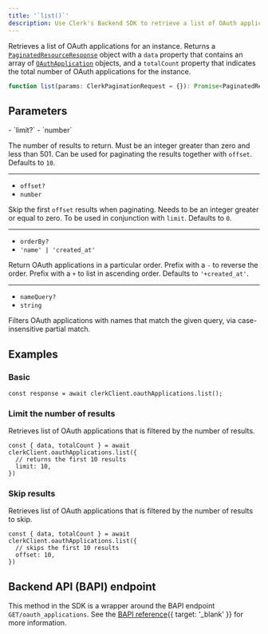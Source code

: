 ```yaml
---
title: '`list()`'
description: Use Clerk's Backend SDK to retrieve a list of OAuth applications for an instance.
---
```


Retrieves a list of OAuth applications for an instance. Returns a [`PaginatedResourceResponse`](/docs/references/backend/types/paginated-resource-response) object with a `data` property that contains an array of [`OAuthApplication`](/docs/references/backend/types/backend-oauth-application) objects, and a `totalCount` property that indicates the total number of OAuth applications for the instance.

```ts
function list(params: ClerkPaginationRequest = {}): Promise<PaginatedResourceResponse<OAuthApplication[]>>
```

## Parameters

<Properties>
  - `limit?`
  - `number`

  The number of results to return. Must be an integer greater than zero and less than 501. Can be used for paginating the results together with `offset`. Defaults to `10`.

  ---

  - `offset?`
  - `number`

  Skip the first `offset` results when paginating. Needs to be an integer greater or equal to zero. To be used in conjunction with `limit`. Defaults to `0`.

  ---

  - `orderBy?`
  - `'name' | 'created_at'`

  Return OAuth applications in a particular order. Prefix with a `-` to reverse the order. Prefix with a `+` to list in ascending order. Defaults to `'+created_at'`.

  ---

  - `nameQuery?`
  - `string`

  Filters OAuth applications with names that match the given query, via case-insensitive partial match.
</Properties>

## Examples

<Include src="_partials/backend/usage" />

### Basic

```tsx
const response = await clerkClient.oauthApplications.list();
```

### Limit the number of results

Retrieves list of OAuth applications that is filtered by the number of results.

```tsx
const { data, totalCount } = await clerkClient.oauthApplications.list({
  // returns the first 10 results
  limit: 10,
})
```

### Skip results

Retrieves list of OAuth applications that is filtered by the number of results to skip.

```tsx
const { data, totalCount } = await clerkClient.oauthApplications.list({
  // skips the first 10 results
  offset: 10,
})
```

## Backend API (BAPI) endpoint

This method in the SDK is a wrapper around the BAPI endpoint `GET/oauth_applications`. See the [BAPI reference](/docs/reference/backend-api/tag/OAuth-Applications#operation/ListOAuthApplications){{ target: '_blank' }} for more information.